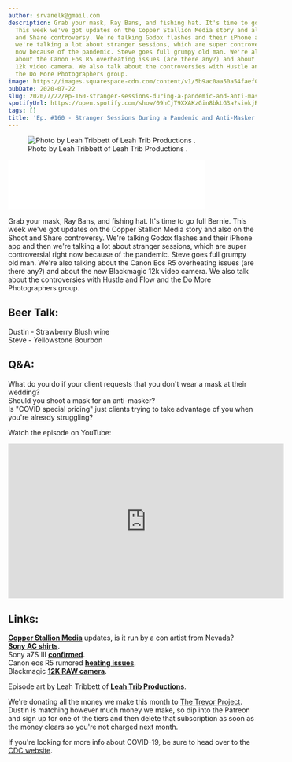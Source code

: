 ```yaml
---
author: srvanelk@gmail.com
description: Grab your mask, Ray Bans, and fishing hat. It's time to go full Bernie.
  This week we've got updates on the Copper Stallion Media story and also on the Shoot
  and Share controversy. We're talking Godox flashes and their iPhone app and then
  we're talking a lot about stranger sessions, which are super controversial right
  now because of the pandemic. Steve goes full grumpy old man. We're also talking
  about the Canon Eos R5 overheating issues (are there any?) and about the new Blackmagic
  12k video camera. We also talk about the controversies with Hustle and Flow and
  the Do More Photographers group.
image: https://images.squarespace-cdn.com/content/v1/5b9ac0aa50a54faef024c950/1595446715584-SV7TY5ABWGX7RKLYLSZI/Leah+Tribbett+-+1.jpg?format=original
pubDate: 2020-07-22
slug: 2020/7/22/ep-160-stranger-sessions-during-a-pandemic-and-anti-masker-weddings
spotifyUrl: https://open.spotify.com/show/09hCjT9XXAKzGin8bkLG3a?si=kjRZvQ1JTb6Ov3HVzSSlWA
tags: []
title: 'Ep. #160 - Stranger Sessions During a Pandemic and Anti-Masker Weddings'
---
```


<figure>
  <img src="https://images.squarespace-cdn.com/content/v1/5b9ac0aa50a54faef024c950/1595446715584-SV7TY5ABWGX7RKLYLSZI/Leah+Tribbett+-+1.jpg?format=original" alt=" Photo by Leah Tribbett of   Leah Trib Productions  . " />
  <figcaption>Photo by Leah Tribbett of   Leah Trib Productions  .</figcaption>
</figure>
<iframe class="embedly-embed" src="//cdn.embedly.com/widgets/media.html?src=https%3A%2F%2Fanchor.fm%2Fweddingphotohangover%2Fembed%2Fepisodes%2FEp--160---Stranger-Sessions-During-a-Pandemic-and-Anti-Masker-Weddings-eh3mpt&display_name=Anchor+FM+Inc.&url=https%3A%2F%2Fanchor.fm%2Fweddingphotohangover%2Fepisodes%2FEp--160---Stranger-Sessions-During-a-Pandemic-and-Anti-Masker-Weddings-eh3mpt&image=https%3A%2F%2Fd3t3ozftmdmh3i.cloudfront.net%2Fproduction%2Fpodcast_uploaded_episode400%2F805714%2F805714-1595446486432-0ebdd143bdc24.jpg&key=61d05c9d54e8455ea7a9677c366be814&type=text%2Fhtml&schema=anchor&wmode=opaque" width="400" height="102" scrolling="no" title="Anchor FM Inc. embed" frameborder="0" allow="autoplay; fullscreen" allowfullscreen="true"></iframe>

Grab your mask, Ray Bans, and fishing hat. It's time to go full Bernie. This week we've got updates on the Copper Stallion Media story and also on the Shoot and Share controversy. We're talking Godox flashes and their iPhone app and then we're talking a lot about stranger sessions, which are super controversial right now because of the pandemic. Steve goes full grumpy old man. We're also talking about the Canon Eos R5 overheating issues (are there any?) and about the new Blackmagic 12k video camera. We also talk about the controversies with Hustle and Flow and the Do More Photographers group.

## Beer Talk:  
Dustin - Strawberry Blush wine  
Steve - Yellowstone Bourbon

## Q&A:  
What do you do if your client requests that you don't wear a mask at their wedding?  
Should you shoot a mask for an anti-masker?  
Is "COVID special pricing" just clients trying to take advantage of you when you're already struggling?

Watch the episode on YouTube:

<iframe width="560" height="315" src="https://www.youtube.com/embed/UJxlKgOlZsg" frameborder="0" allow="autoplay; encrypted-media" allowfullscreen></iframe>

## Links:  
[**Copper Stallion Media**](https://www.thedenverchannel.com/news/local-news/wedding-videographer-who-refused-refund-after-brides-death-tied-to-dozens-of-other-wedding-companies) updates, is it run by a con artist from Nevada?  
[**Sony AC shirts**](https://gizmodo.com/sony-s-wearable-air-conditioner-is-finally-available-to-1844279499).  
Sony a7S III [**confirmed**](https://petapixel.com/2020/07/16/sony-confirms-a7s-iii-launch-on-july-28th-heres-what-we-know-so-far/).  
Canon eos R5 rumored [**heating issues**](https://www.eoshd.com/news/canon-eos-r5-has-serious-overheating-issues-in-both-4k-and-8k/?fbclid=IwAR1XaKTtQkFcmZVcZyrhIhNL_AdIiCyT__CkNdG9O5UukIgRFxmniEWa-so).  
Blackmagic [**12K RAW camera**](https://petapixel.com/2020/07/16/blackmagic-unveils-80mp-camera-that-can-shoot-12k-raw-video-at-60fps/).

Episode art by Leah Tribbett of [**Leah Trib Productions**](https://www.leahtribproductions.com/).

We're donating all the money we make this month to [The Trevor Project](https://www.thetrevorproject.org/). Dustin is matching however much money we make, so dip into the Patreon and sign up for one of the tiers and then delete that subscription as soon as the money clears so you're not charged next month.

If you're looking for more info about COVID-19, be sure to head over to the [CDC website](https://www.cdc.gov/coronavirus/2019-ncov/index.html).